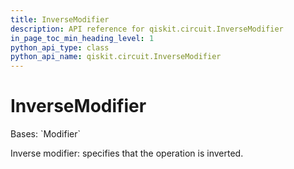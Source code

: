 ```yaml
---
title: InverseModifier
description: API reference for qiskit.circuit.InverseModifier
in_page_toc_min_heading_level: 1
python_api_type: class
python_api_name: qiskit.circuit.InverseModifier
---
```


# InverseModifier

<Class id="qiskit.circuit.InverseModifier" github="https://github.com/Qiskit/qiskit/tree/stable/1.0/qiskit/circuit/annotated_operation.py#L32-L36" signature="qiskit.circuit.InverseModifier">
  Bases: `Modifier`

  Inverse modifier: specifies that the operation is inverted.
</Class>

